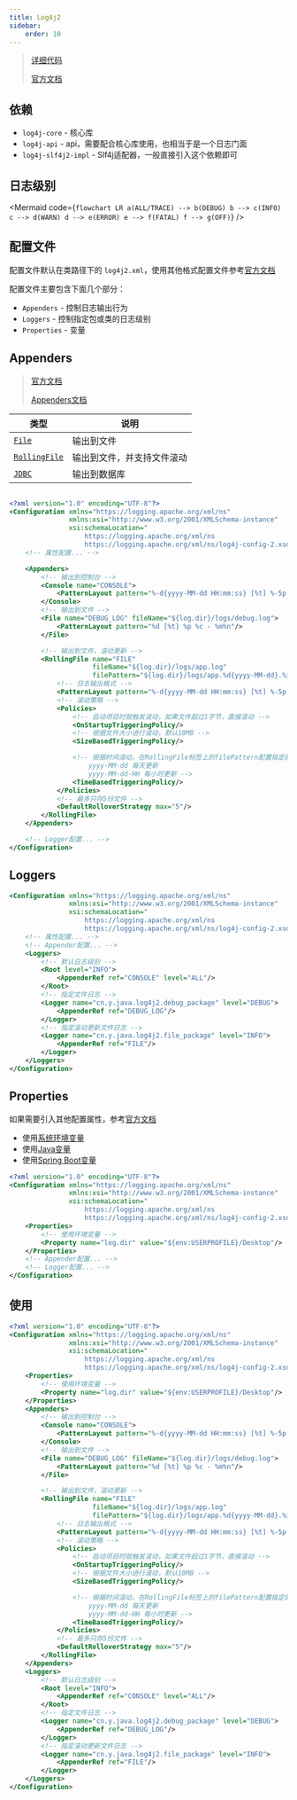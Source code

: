 ```yaml
---
title: Log4j2
sidebar:
    order: 10
---
```



> [详细代码](https://github.com/follow1123/java-frameworks/blob/main/logger/src/main/java/cn/y/java/log4j2)
>
> [官方文档](https://logging.apache.org/log4j/2.x/manual/getting-started.html)

## 依赖

- `log4j-core` - 核心库
- `log4j-api` - api，需要配合核心库使用，也相当于是一个日志门面
- `log4j-slf4j2-impl` - Slf4j适配器，一般直接引入这个依赖即可

## 日志级别

<Mermaid
    code={`
flowchart LR
a(ALL/TRACE) --> b(DEBUG)
b --> c(INFO)
c --> d(WARN)
d --> e(ERROR)
e --> f(FATAL)
f --> g(OFF)
`}
/>

## 配置文件

配置文件默认在类路径下的 `log4j2.xml`，使用其他格式配置文件参考[官方文档](https://logging.apache.org/log4j/2.x/manual/configuration.html)

配置文件主要包含下面几个部分：

- `Appenders` - 控制日志输出行为
- `Loggers` - 控制指定包或类的日志级别
- `Properties` - 变量

## Appenders

> [官方文档](https://logging.apache.org/log4j/2.x/manual/configuration.html#configuring-appenderrefs)
>
> [Appenders文档](https://logging.apache.org/log4j/2.x/manual/appenders.html)

| 类型                                                                                                  | 说明                       |
| ----------------------------------------------------------------------------------------------------- | -------------------------- |
| <code>[File](https://logging.apache.org/log4j/2.x/manual/appenders/file.html)</code>                  | 输出到文件                 |
| <code>[RollingFile](https://logging.apache.org/log4j/2.x/manual/appenders/rolling-file.html)</code>   | 输出到文件，并支持文件滚动 |
| <code>[JDBC](https://logging.apache.org/log4j/2.x/manual/appenders/database.html#JdbcAppender)</code> | 输出到数据库               |

```xml

<?xml version="1.0" encoding="UTF-8"?>
<Configuration xmlns="https://logging.apache.org/xml/ns"
               xmlns:xsi="http://www.w3.org/2001/XMLSchema-instance"
               xsi:schemaLocation="
                   https://logging.apache.org/xml/ns
                   https://logging.apache.org/xml/ns/log4j-config-2.xsd">
    <!-- 属性配置... -->

    <Appenders>
        <!-- 输出到控制台 -->
        <Console name="CONSOLE">
            <PatternLayout pattern="%-d{yyyy-MM-dd HH:mm:ss} [%t] %-5p %c %M - %m%n"/>
        </Console>
        <!-- 输出到文件 -->
        <File name="DEBUG_LOG" fileName="${log.dir}/logs/debug.log">
            <PatternLayout pattern="%d [%t] %p %c - %m%n"/>
        </File>

        <!-- 输出到文件，滚动更新 -->
        <RollingFile name="FILE"
                     fileName="${log.dir}/logs/app.log"
                     filePattern="${log.dir}/logs/app.%d{yyyy-MM-dd}.%i.log">
            <!-- 日志输出格式 -->
            <PatternLayout pattern="%-d{yyyy-MM-dd HH:mm:ss} [%t] %-5p %c %M - %m%n"/>
            <!-- 滚动策略 -->
            <Policies>
                <!-- 启动项目时就触发滚动，如果文件超过1字节，直接滚动 -->
                <OnStartupTriggeringPolicy/>
                <!-- 根据文件大小进行滚动，默认10MB -->
                <SizeBasedTriggeringPolicy/>

                <!-- 根据时间滚动，在RollingFile标签上的filePattern配置指定的日志格式
                    yyyy-MM-dd 每天更新
                    yyyy-MM-dd-HH 每小时更新 -->
                <TimeBasedTriggeringPolicy/>
            </Policies>
            <!-- 最多只存5份文件 -->
            <DefaultRolloverStrategy max="5"/>
        </RollingFile>
    </Appenders>

    <!-- Logger配置... -->
</Configuration>
```

## Loggers

```xml
<Configuration xmlns="https://logging.apache.org/xml/ns"
               xmlns:xsi="http://www.w3.org/2001/XMLSchema-instance"
               xsi:schemaLocation="
                   https://logging.apache.org/xml/ns
                   https://logging.apache.org/xml/ns/log4j-config-2.xsd">
    <!-- 属性配置... -->
    <!-- Appender配置... -->
    <Loggers>
        <!-- 默认日志级别 -->
        <Root level="INFO">
            <AppenderRef ref="CONSOLE" level="ALL"/>
        </Root>
        <!-- 指定文件日志 -->
        <Logger name="cn.y.java.log4j2.debug_package" level="DEBUG">
            <AppenderRef ref="DEBUG_LOG"/>
        </Logger>
        <!-- 指定滚动更新文件日志 -->
        <Logger name="cn.y.java.log4j2.file_package" level="INFO">
            <AppenderRef ref="FILE"/>
        </Logger>
    </Loggers>
</Configuration>
```

## Properties

如果需要引入其他配置属性，参考[官方文档](https://logging.apache.org/log4j/2.x/manual/lookups.html)

- 使用[系统环境变量](https://logging.apache.org/log4j/2.x/manual/lookups.html#EnvironmentLookup)
- 使用[Java变量](https://logging.apache.org/log4j/2.x/manual/lookups.html#JavaLookup)
- 使用[Spring Boot变量](https://logging.apache.org/log4j/2.x/manual/lookups.html#SpringBootLookup)

```xml
<?xml version="1.0" encoding="UTF-8"?>
<Configuration xmlns="https://logging.apache.org/xml/ns"
               xmlns:xsi="http://www.w3.org/2001/XMLSchema-instance"
               xsi:schemaLocation="
                   https://logging.apache.org/xml/ns
                   https://logging.apache.org/xml/ns/log4j-config-2.xsd">
    <Properties>
        <!-- 使用环境变量 -->
        <Property name="log.dir" value="${env:USERPROFILE}/Desktop"/>
    </Properties>
    <!-- Appender配置... -->
    <!-- Logger配置... -->
</Configuration>
```

## 使用

```xml
<?xml version="1.0" encoding="UTF-8"?>
<Configuration xmlns="https://logging.apache.org/xml/ns"
               xmlns:xsi="http://www.w3.org/2001/XMLSchema-instance"
               xsi:schemaLocation="
                   https://logging.apache.org/xml/ns
                   https://logging.apache.org/xml/ns/log4j-config-2.xsd">
    <Properties>
        <!-- 使用环境变量 -->
        <Property name="log.dir" value="${env:USERPROFILE}/Desktop"/>
    </Properties>
    <Appenders>
        <!-- 输出到控制台 -->
        <Console name="CONSOLE">
            <PatternLayout pattern="%-d{yyyy-MM-dd HH:mm:ss} [%t] %-5p %c %M - %m%n"/>
        </Console>
        <!-- 输出到文件 -->
        <File name="DEBUG_LOG" fileName="${log.dir}/logs/debug.log">
            <PatternLayout pattern="%d [%t] %p %c - %m%n"/>
        </File>

        <!-- 输出到文件，滚动更新 -->
        <RollingFile name="FILE"
                     fileName="${log.dir}/logs/app.log"
                     filePattern="${log.dir}/logs/app.%d{yyyy-MM-dd}.%i.log">
            <!-- 日志输出格式 -->
            <PatternLayout pattern="%-d{yyyy-MM-dd HH:mm:ss} [%t] %-5p %c %M - %m%n"/>
            <!-- 滚动策略 -->
            <Policies>
                <!-- 启动项目时就触发滚动，如果文件超过1字节，直接滚动 -->
                <OnStartupTriggeringPolicy/>
                <!-- 根据文件大小进行滚动，默认10MB -->
                <SizeBasedTriggeringPolicy/>

                <!-- 根据时间滚动，在RollingFile标签上的filePattern配置指定的日志格式
                    yyyy-MM-dd 每天更新
                    yyyy-MM-dd-HH 每小时更新 -->
                <TimeBasedTriggeringPolicy/>
            </Policies>
            <!-- 最多只存5份文件 -->
            <DefaultRolloverStrategy max="5"/>
        </RollingFile>
    </Appenders>
    <Loggers>
        <!-- 默认日志级别 -->
        <Root level="INFO">
            <AppenderRef ref="CONSOLE" level="ALL"/>
        </Root>
        <!-- 指定文件日志 -->
        <Logger name="cn.y.java.log4j2.debug_package" level="DEBUG">
            <AppenderRef ref="DEBUG_LOG"/>
        </Logger>
        <!-- 指定滚动更新文件日志 -->
        <Logger name="cn.y.java.log4j2.file_package" level="INFO">
            <AppenderRef ref="FILE"/>
        </Logger>
    </Loggers>
</Configuration>
```
